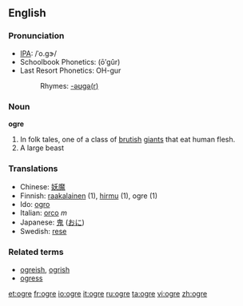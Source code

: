 {{see|Ogre}}
==English==
===Pronunciation===
*[[IPA]]: /ˈo.ɡɝ/
*Schoolbook Phonetics: (ōʹgûr)
*Last Resort Phonetics: OH-gur
*:Rhymes: [[Rhymes:English:-əʊɡə(r)|-əʊɡə(r)]]
{{wikipedia}}
===Noun===
'''ogre'''
#In folk tales, one of a class of [[brutish]] [[giant]]s that eat human flesh.
#A large beast

=== Translations ===
*Chinese: [[妖魔]]
*Finnish: [[raakalainen]] (1), [[hirmu]] (1), ogre (1)
*Ido: [[ogro]]
*Italian: [[orco]] ''m''
*Japanese: [[鬼]] ([[おに]])
*Swedish: [[rese]]

===Related terms===
*[[ogreish]], [[ogrish]]
*[[ogress]]

[[et:ogre]]
[[fr:ogre]]
[[io:ogre]]
[[it:ogre]]
[[ru:ogre]]
[[ta:ogre]]
[[vi:ogre]]
[[zh:ogre]]